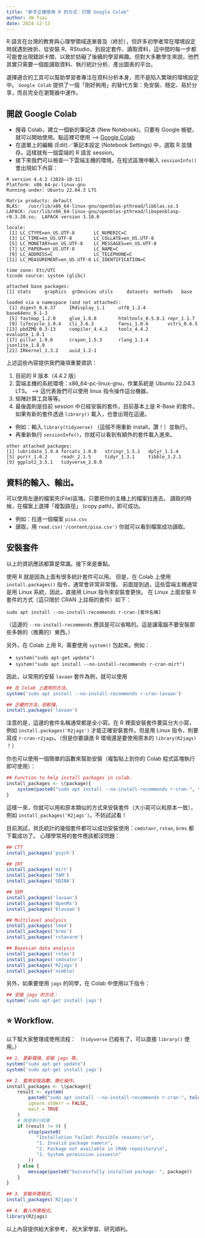 ```yaml
---
title: "新手正確使用 R 的方式：打開 Google Colab"
author: JW Tsai
date: 2024-12-13
---
```


R 語言在台灣的教育與心理學領域逐漸普及（終於），但許多初學者常在環境設定時就遇到挫折。從安裝 R、RStudio，到設定套件、讀取資料，這中間的每一步都可能會出現錯誤卡關、以致於妨礙了後續的學習興趣。但對大多數學生來說，他們其實只需要一個能讀取資料、執行統計分析、產出圖表的平台。

選擇適合的工具可以幫助學習者專注在資料分析本身，而不是陷入繁瑣的環境設定中。 `Google Colab` 提供了一個「剛好夠用」的替代方案：免安裝、穩定、易於分享，而且完全在瀏覽器中運作。

## 開啟 Google Colab

-   搜尋 Colab，建立一個新的筆記本 (New Notebook)。只要有 Google 帳號，就可以開始使用。點這裡可使用 --\> [Google Colab](https://colab.google/)
-   在選單上的編輯 (Edit)／筆記本設定 (Notebook Settings) 中，選取 R 並儲存。這樣就有一個雲端的 R 語言 session。
-   接下來我們可以檢查一下雲端主機的環境，在程式區塊中輸入 `sessionInfo()` 會出現如下內容：

```         
R version 4.4.2 (2024-10-31)
Platform: x86_64-pc-linux-gnu
Running under: Ubuntu 22.04.3 LTS

Matrix products: default
BLAS:   /usr/lib/x86_64-linux-gnu/openblas-pthread/libblas.so.3 
LAPACK: /usr/lib/x86_64-linux-gnu/openblas-pthread/libopenblasp-r0.3.20.so;  LAPACK version 3.10.0

locale:
 [1] LC_CTYPE=en_US.UTF-8       LC_NUMERIC=C              
 [3] LC_TIME=en_US.UTF-8        LC_COLLATE=en_US.UTF-8    
 [5] LC_MONETARY=en_US.UTF-8    LC_MESSAGES=en_US.UTF-8   
 [7] LC_PAPER=en_US.UTF-8       LC_NAME=C                 
 [9] LC_ADDRESS=C               LC_TELEPHONE=C            
[11] LC_MEASUREMENT=en_US.UTF-8 LC_IDENTIFICATION=C       

time zone: Etc/UTC
tzcode source: system (glibc)

attached base packages:
[1] stats     graphics  grDevices utils     datasets  methods   base     

loaded via a namespace (and not attached):
 [1] digest_0.6.37     IRdisplay_1.1     utf8_1.2.4        base64enc_0.1-3  
 [5] fastmap_1.2.0     glue_1.8.0        htmltools_0.5.8.1 repr_1.1.7       
 [9] lifecycle_1.0.4   cli_3.6.3         fansi_1.0.6       vctrs_0.6.5      
[13] pbdZMQ_0.3-13     compiler_4.4.2    tools_4.4.2       evaluate_1.0.1   
[17] pillar_1.9.0      crayon_1.5.3      rlang_1.1.4       jsonlite_1.8.9   
[21] IRkernel_1.3.2    uuid_1.2-1      
```

上述這些內容提供我們幾項重要資訊：

1.  目前的 R 版本（4.4.2 版）
2.  雲端主機的系統環境：x86_64-pc-linux-gnu，作業系統是 Ubuntu 22.04.3 LTS。 --\> 這代表我們可以使用 linux 指令操作這台機器。
3.  矩陣計算工具等等。
4.  最後面則是目前 session 中已經安裝的套件。目前基本上是 R-Base 的套件。如果有新的套件透過 `library()` 載入，也會出現在這邊。

-   例如：輸入 `library(tidyverse)` （這個不用重新 install，讚！）並執行。
-   再重新執行 `sessionInfo()`，你就可以看到有額外的套件載入進來。

```         
other attached packages:
[1] lubridate_1.9.4 forcats_1.0.0   stringr_1.5.1   dplyr_1.1.4    
[5] purrr_1.0.2     readr_2.1.5     tidyr_1.3.1     tibble_3.2.1   
[9] ggplot2_3.5.1   tidyverse_2.0.0
```

## 資料的輸入、輸出。

可以使用左邊的檔案夾(File)區塊。只要把你的主機上的檔案拉進去。 讀取的時候，在檔案上選擇「複製路徑」 (copy path)，即可成功。

-   例如：拉進一個檔案 `pisa.csv`
-   讀取，用 `read.csv('/content/pisa.csv')` 你就可以看到檔案成功讀取。

## 安裝套件

以上的資訊應該都算是常識。接下來是重點。

使用 R 就是因為上面有很多統計套件可以用。 但是，在 Colab 上使用 `install.packages()` 指令，通常會非常非常慢。 前面提到過，這些雲端主機通常是用 Linux 系統，因此，直接用 Linux 指令來安裝會更快。 在 Linux 上面安裝 R 套件的方式（這只限於 CRAN 上註冊的套件）如下：

`sudo apt install --no-install-recommends r-cran-[套件名稱]`

（這邊的 `--no-install-recommends` 應該是可以省略的。這是讓電腦不要安裝那些多餘的（推薦的）東西。）

另外，在 Colab 上用 R，需要使用 `system()` 包起來。例如：

-   `system("sudo apt-get update")`
-   `system("sudo apt install --no-install-recommends r-cran-mirt")`

因此，以常用的安裝 `lavaan` 套件為例，就可以使用

``` r
## 在 Colab 上適用的方法。
system('sudo apt install --no-install-recommends r-cran-lavaan') 

## 正確的方法，但較慢。
install.packages('lavaan')
```

注意的是，這邊的套件名稱通常都是全小寫。在 R 裡面安裝套件要區分大小寫，例如 `install.packages('R2jags')` 才能正確安裝套件。但是用 Linux 指令，則要寫成 `r-cran-r2jags`。（但是你要讀進 R 環境還是要使用原本的 `library(R2jags)` ！）

你也可以使用一個簡單的函數來幫助安裝（複製貼上到你的 Colab 程式區塊執行即可使用）：

``` r
## Function to help install packages in colab.
install_packages <- \(package){
    system(paste0("sudo apt install --no-install-recommends r-cran-", tolower(package)))
}
```

這樣一來，你就可以用和原本類似的方式來安裝套件（大小寫可以和原本一致），例如 `install_packages('R2jags')`。不妨試試看！

目前測試，貝氏統計的幾個套件都可以成功安裝使用：`cmdstanr`, `rstan`, `brms` 都下載成功了。 心理學常用的套件應該都沒問題：

``` r
## CTT
install_packages('psych')

## IRT
install_packages('mirt')
install_packages('TAM')
install_packages('GDINA')

## SEM
install_packages('lavaan')
install_packages('OpenMx')
install_packages('blavaan')

## Multilevel analysis
install_packages('lme4')
install_packages('brms')
install_packages('rstanarm')

## Bayesian data analysis
install_packages('rstan')
install_packages('cmdsatnr')
install_packages('R2jags')
install_packages('nimble)
```

另外，如果要使用 `jags` 的同學，在 Colab 中使用以下指令：

``` r
## 安裝 jags 的方式：
system('sudo apt-get install jags')
```

## ⭐ Workflow.

以下幫大家整理成使用流程： （`tidyverse` 已經有了，可以直接 `library()` 使用。）

``` r
## 1. 更新環境、安裝 jags 等。
system("sudo apt-get update")
system('sudo apt-get install jags')

## 2. 套用安裝函數，簡化操作。
install_packages <- \(package){
    result <- system(
        paste0("sudo apt install --no-install-recommends r-cran-", tolower(package)),
        ignore.stderr = FALSE,
        wait = TRUE
    )
    # 檢查執行結果
    if (result != 0) {
        stop(paste0(
           "Installation failed! Possible reasons:\n",
           "1. Invalid package name\n", 
           "2. Package not available in CRAN repository\n",
           "3. System permission issues\n"
        ))
    } else {
        message(paste0("Successfully installed package: ", package))
    }
}

## 3. 安裝所需程式。
install_packages('R2jags')

## 4. 載入所需程式。
library(R2jags)
```

以上內容提供給大家參考， 祝大家學習、研究順利。

